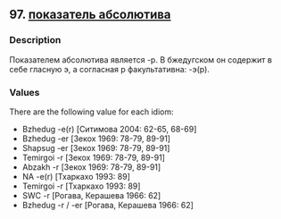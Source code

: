 ## 97. <a href =  'https://agricolamz.github.io/The_Circassian_Isoglosses_Database/97.html'>показатель абсолютива</a>
### Description

Показателем абсолютива является -р. В бжедугском он содержит в себе гласную э, а согласная р факультативна: -э(р).


### Values
There are the following value for each idiom:

* Bzhedug -e(r) [Ситимова 2004: 62-65, 68-69]
* Bzhedug -er [Зекох 1969: 78-79, 89-91]
* Shapsug -er [Зекох 1969: 78-79, 89-91]
* Temirgoi -r [Зекох 1969: 78-79, 89-91]
* Abzakh -r [Зекох 1969: 78-79, 89-91]
* NA -e(r) [Тхаркахо 1993: 89]
* Temirgoi -r [Тхаркахо 1993: 89]
* SWC -r [Рогава, Керашева 1966: 62]
* Bzhedug -r / -er [Рогава, Керашева 1966: 62]

